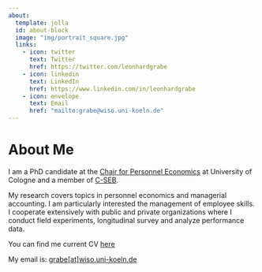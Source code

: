 ```yaml
---
about:
  template: jolla
  id: about-block
  image: "img/portrait_square.jpg"
  links:
    - icon: twitter
      text: Twitter
      href: https://twitter.com/leonhardgrabe
    - icon: linkedin
      text: LinkedIn
      href: https://www.linkedin.com/in/leonhardgrabe
    - icon: envelope
      text: Email
      href: "mailto:grabe@wiso.uni-koeln.de"  
---
```


::: {#about-block}
:::

# About Me

I am a PhD candidate at the [Chair for Personnel Economics](https://cd.wiso.uni-koeln.de/de/team/personalwirtschaftslehre) at University of Cologne and a member of [C-SEB](https://c-seb.de/).

My research covers topics in personnel economics and managerial accounting. I am particularly interested the management of employee skills. I cooperate extensively with public and private organizations where I conduct field experiments, longitudinal survey and analyze performance data.

You can find me current CV [here](https://drive.google.com/file/d/1sQoj0FTfBsFI8CJNOIkBvMQYXdSD1UlC/view?usp=sharing)

My email is: [grabe\[at\]wiso.uni-koeln.de]{.underline}
